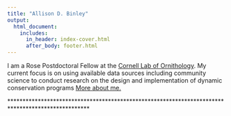 ```yaml
---
title: "Allison D. Binley"
output:
  html_document:
    includes:
      in_header: index-cover.html
      after_body: footer.html
---
```

I am a Rose Postdoctoral Fellow at the [Cornell Lab of Ornithology](https://www.birds.cornell.edu/home/). My current focus is on using available data sources including community science to conduct research on the design and implementation of dynamic conservation programs [More about me.](about.html)





\*\*\*\*\*\*\*\*\*\*\*\*\*\*\*\*\*\*\*\*\*\*\*\*\*\*\*\*\*\*\*\*\*\*\*\*\*\*\*\*\*\*\*\*\*\*\*\*\*\*\*\*\*\*\*\*\*\*\*\*\*\*\*\*\*\*\*\*\*\*\*\*\*\*\*\*\*\*\*\*\*\*\*\*\*\*\*\*\*\*\*\*\*\*\*\*\*\*


<!-- <img src="img/GLEL.png" width="20%" align="left"> -->
<!-- <img src="img/carleton.png" width="20%" align="center"> -->
<!-- <img src="img/nserc1.png" width="20%" align="right"> -->

